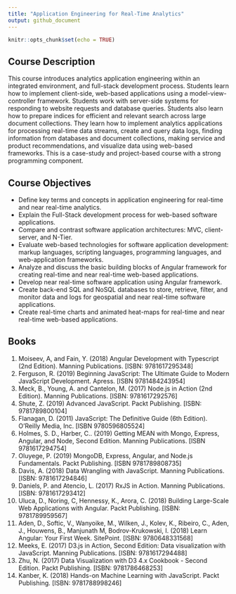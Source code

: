 ```yaml
---
title: "Application Engineering for Real-Time Analytics"
output: github_document
---
```


```r
knitr::opts_chunk$set(echo = TRUE)
```

## Course Description

This course introduces analytics application engineering within an integrated environment, and full-stack development process. 
Students learn how to implement client-side, web-based applications using a model-view-controller framework.
Students work with server-side systems for responding to website requests and database queries. 
Students also learn how to prepare indices for efficient and relevant search across large document collections.
They learn how to implement analytics applications for processing real-time data streams, create and query data logs, finding information from databases and document collections, making service and product recommendations, and visualize data using web-based frameworks. 
This is a case-study and project-based course with a strong programming component.

## Course Objectives

* Define key terms and concepts in application engineering for real-time and near real-time analytics.  
* Explain the Full-Stack development process for web-based software applications.  
* Compare and contrast software application architectures: MVC, client-server, and N-Tier.  
* Evaluate web-based technologies for software application development: markup languages, scripting languages, programming languages, and web-application frameworks.  
* Analyze and discuss the basic building blocks of Angular framework for creating real-time and near real-time web-based applications.  
* Develop near real-time software application using Angular framework.  
* Create back-end SQL and NoSQL databases to store, retrieve, filter, and monitor data and logs for geospatial and near real-time software applications.  
* Create real-time charts and animated heat-maps for real-time and near real-time web-based applications.  

## Books

1. Moiseev, A, and Fain, Y. (2018) Angular Development with Typescript (2nd Edition). Manning Publications. [ISBN: 9781617295348]  
2. Ferguson, R. (2019) Beginning JavaScript: The Ultimate Guide to Modern JavaScript Development. Apress. [ISBN 9781484243954]  
3. Meck, B., Young, A. and Cantelon, M. (2017) Node.js in Action (2nd Edition). Manning Publications. [ISBN: 9781617292576]  
4. Shute, Z. (2019) Advanced JavaScript. Packt Publishing. [ISBN: 9781789800104]  
5. Flanagan, D. (2011) JavaScript: The Definitive Guide (6th Edition). O'Reilly Media, Inc. [ISBN 9780596805524] 
6. Holmes, S. D., Harber, C.. (2019) Getting MEAN with Mongo, Express, Angular, and Node, Second Edition. Manning Publications. [ISBN 9781617294754]  
7. Oluyege, P. (2019) MongoDB, Express, Angular, and Node.js Fundamentals. Packt Publishing. [ISBN 9781789808735]  
8. Davis, A. (2018) Data Wrangling with JavaScript. Manning Publications. [ISBN: 9781617294846]  
9. Daniels, P. and Atencio, L. (2017) RxJS in Action. Manning Publications. [ISBN: 9781617293412]  
10. Uluca, D., Noring, C, Hennessy, K., Arora, C. (2018) Building Large-Scale Web Applications with Angular. Packt Publishing. [ISBN: 9781789959567]  
11. Aden, D., Softic, V., Wanyoike, M., Wilken, J., Kolev, K., Ribeiro, C., Aden, J., Houwens, B., Manjunath M, Bodrov-Krukowski, I. (2018) Learn Angular: Your First Week. SitePoint. [ISBN: 9780648331568]  
12. Meeks, E. (2017) D3.js in Action, Second Edition: Data visualization with JavaScript. Manning Publications. [ISBN: 9781617294488]  
13. Zhu, N. (2017) Data Visualization with D3 4.x Cookbook - Second Edition. Packt Publishing. [ISBN: 9781786468253]  
14. Kanber, K. (2018) Hands-on Machine Learning with JavaScript. Packt Publishing. [ISBN: 9781788998246]  

